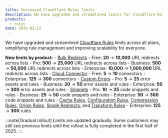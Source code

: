 ```yaml
---
title: Increased Cloudflare Rules limits
description: We have upgraded and streamlined limits for Cloudflare Rules products for everyone.
products:
  - rules
date: 2025-02-12
---
```


We have upgraded and streamlined [Cloudflare Rules](/rules/) limits across all plans, simplifying rule management and improving scalability for everyone.

**New limits by product:** - [Bulk Redirects](/rules/url-forwarding/bulk-redirects/) - Free: **20** → **10,000** URL redirects across lists - Pro: **500** → **25,000** URL redirects across lists - Business: **500** → **50,000** URL redirects across lists - Enterprise: **10,000** → **1,000,000** URL redirects across lists - [Cloud Connector](/rules/cloud-connector/) - Free: **5** → **10** connectors - Enterprise: **125** → **300** connectors - [Custom Errors](/rules/custom-errors/) - Pro: **5** → **25** error assets and rules - Business: **20** → **50** error assets and rules - Enterprise: **50** → **300** error assets and rules - [Snippets](/rules/snippets/) - Pro: **10** → **25** code snippets and rules - Business: **25** → **50** code snippets and rules - Enterprise: **50** → **300** code snippets and rules - [Cache Rules](/cache/how-to/cache-rules/), [Configuration Rules](/rules/configuration-rules/), [Compression Rules](/rules/compression-rules/), [Origin Rules](/rules/origin-rules/), [Single Redirects](/rules/url-forwarding/single-redirects/), and [Transform Rules](/rules/transform/) - Enterprise: **125** → **300** rules

:::note[Gradual rollout]
Limits are updated gradually. Some customers may still see previous limits until the rollout is fully completed in the first half of 2025.
:::
